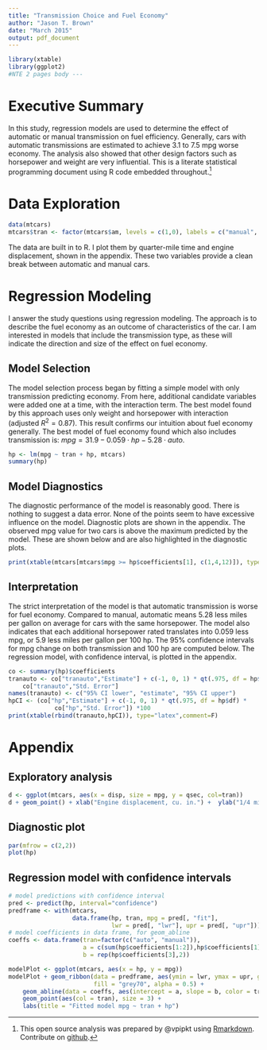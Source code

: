 ```yaml
---
title: "Transmission Choice and Fuel Economy"
author: "Jason T. Brown"
date: "March 2015"
output: pdf_document
---
```

```r
library(xtable)
library(ggplot2)
#NTE 2 pages body ---
```

# Executive Summary

In this study, regression models are used to determine the effect of automatic or manual transmission on fuel efficiency. Generally, cars with automatic transmissions are estimated to achieve 3.1 to 7.5 mpg worse economy. The analysis also showed that other design factors such as horsepower and weight are very influential. This is a literate statistical programming document using R code embedded throughout.[^1]

# Data Exploration
```r
data(mtcars)
mtcars$tran <- factor(mtcars$am, levels = c(1,0), labels = c("manual", "auto"))
```

The data are built in to R. I plot them by quarter-mile time and engine displacement, shown in the appendix. These two variables provide a clean break between automatic and manual cars. 

# Regression Modeling
I answer the study questions using regression modeling. The approach is to describe the fuel economy as an outcome of characteristics of the car. I am interested in models that include the transmission type, as these will indicate the direction and size of the effect on fuel economy.

## Model Selection
The model selection process began by fitting a simple model with only transmission predicting economy. From here, additional candidate variables were added one at a time, with the interaction term. The best model found by this approach uses only weight and horsepower with interaction (adjusted $R^2 = 0.87$). This result confirms our intuition about fuel economy generally. The best model of fuel economy found which also includes transmission is: $mpg = 31.9 - 0.059 \cdot hp - 5.28 \cdot auto$. 

```r
hp <- lm(mpg ~ tran + hp, mtcars)
summary(hp)
```

## Model Diagnostics
The diagnostic performance of the model is reasonably good. There is nothing to suggest a data error. None of the points seem to have excessive influence on the model. Diagnostic plots are shown in the appendix. The observed mpg value for two cars is above the maximum predicted by the model. These are shown below and are also highlighted in the diagnostic plots.  
```r
print(xtable(mtcars[mtcars$mpg >= hp$coefficients[1], c(1,4,12)]), type="latex", comment=F)
```

## Interpretation
The strict interpretation of the model is that automatic transmission is worse for fuel economy. Compared to manual, automatic means 5.28 less miles per gallon on average for cars with the same horsepower. The model also indicates that each additional horsepower rated translates into 0.059 less mpg, or 5.9 less miles per gallon per 100 hp. The 95% confidence intervals for mpg change on both transmission and 100 hp are computed below.  The regression model, with confidence interval, is plotted in the appendix. 

```r
co <- summary(hp)$coefficients
tranauto <- co["tranauto","Estimate"] + c(-1, 0, 1) * qt(.975, df = hp$df) * 
    co["tranauto","Std. Error"]
names(tranauto) <- c("95% CI lower", "estimate", "95% CI upper")
hpCI <- (co["hp","Estimate"] + c(-1, 0, 1) * qt(.975, df = hp$df) * 
             co["hp","Std. Error"]) *100
print(xtable(rbind(tranauto,hpCI)), type="latex",comment=F)
```


[^1]: This open source analysis was prepared by @vpipkt using [Rmarkdown](http://rmarkdown.rstudio.com). Contribute on [github](https://github.com/vpipkt/datasciencecoursera/tree/master/Regression/project).


\pagebreak

# Appendix

## Exploratory analysis
```r
d <- ggplot(mtcars, aes(x = disp, size = mpg, y = qsec, col=tran))
d + geom_point() + xlab("Engine displacement, cu. in.") +  ylab("1/4 mile time, sec")
```

## Diagnostic plot
```r
par(mfrow = c(2,2))
plot(hp)
```

## Regression model with confidence intervals
```r
# model predictions with confidence interval
pred <- predict(hp, interval="confidence")
predframe <- with(mtcars,
                  data.frame(hp, tran, mpg = pred[, "fit"], 
                             lwr = pred[, "lwr"], upr = pred[, "upr"]))
# model coefficients in data frame, for geom_abline
coeffs <- data.frame(tran=factor(c("auto", "manual")), 
                     a = c(sum(hp$coefficients[1:2]),hp$coefficients[1]), 
                     b = rep(hp$coefficients[3],2))

modelPlot <- ggplot(mtcars, aes(x = hp, y = mpg))
modelPlot + geom_ribbon(data = predframe, aes(ymin = lwr, ymax = upr, group = tran), 
                        fill = "grey70", alpha = 0.5) +
    geom_abline(data = coeffs, aes(intercept = a, slope = b, color = tran)) + 
    geom_point(aes(col = tran), size = 3) +
    labs(title = "Fitted model mpg ~ tran + hp")
```


